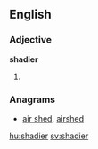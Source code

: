 ==English==

===Adjective===
'''shadier'''

# {{en-comparative of|shady}}

===Anagrams===
* [[air shed#English|air shed]], [[airshed#English|airshed]]

[[hu:shadier]]
[[sv:shadier]]